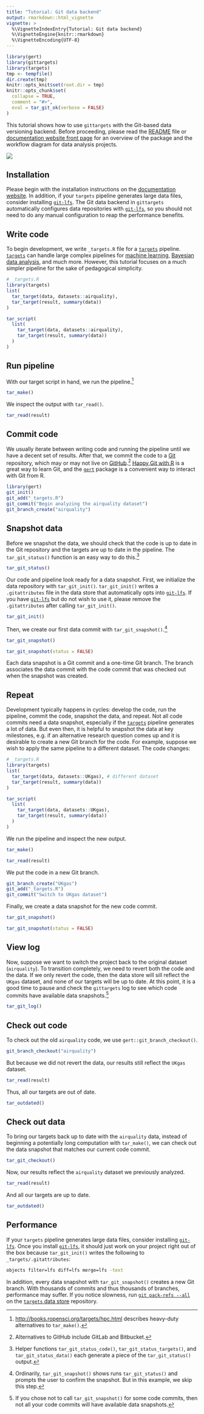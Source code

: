 ```yaml
---
title: "Tutorial: Git data backend"
output: rmarkdown::html_vignette
vignette: >
  %\VignetteIndexEntry{Tutorial: Git data backend}
  %\VignetteEngine{knitr::rmarkdown}
  %\VignetteEncoding{UTF-8}
---
```


```r
library(gert)
library(gittargets)
library(targets)
tmp <- tempfile()
dir.create(tmp)
knitr::opts_knit$set(root.dir = tmp)
knitr::opts_chunk$set(
  collapse = TRUE,
  comment = "#>",
  eval = tar_git_ok(verbose = FALSE)
)
```

This tutorial shows how to use `gittargets` with the Git-based data versioning backend. Before proceeding, please read the [README](https://github.com/wlandau/gittargets/blob/main/README.md) file or [documentation website front page](https://wlandau.github.io/gittargets/) for an overview of the package and the workflow diagram for data analysis projects.

![](./workflow.png)

## Installation

Please begin with the installation instructions on the [documentation website](https://wlandau.github.io/gittargets/). In addition, if your `targets` pipeline generates large data files, consider installing [`git-lfs`](https://git-lfs.github.com). The Git data backend in `gittargets` automatically configures data repositories with [`git-lfs`](https://git-lfs.github.com), so you should not need to do any manual configuration to reap the performance benefits.

## Write code

To begin development, we write `_targets.R` file for a [`targets`](https://docs.ropensci.org/targets/) pipeline. [`targets`](https://docs.ropensci.org/targets/) can handle large complex pipelines for [machine learning](https://github.com/wlandau/targets-keras), [Bayesian data analysis](http://github.com/wlandau/rmedicine2021-pipeline), and much more. However, this tutorial focuses on a much simpler pipeline for the sake of pedagogical simplicity.

```r
# _targets.R
library(targets)
list(
  tar_target(data, datasets::airquality),
  tar_target(result, summary(data))
)
```

```r
tar_script(
  list(
    tar_target(data, datasets::airquality),
    tar_target(result, summary(data))
  )
)
```

## Run pipeline

With our target script in hand, we run the pipeline.^[<http://books.ropensci.org/targets/hpc.html> describes heavy-duty alternatives to `tar_make()`.]

```r
tar_make()
```

We inspect the output with `tar_read()`.

```r
tar_read(result)
```

## Commit code

We usually iterate between writing code and running the pipeline until we have a decent set of results. After that, we commit the code to a [Git](https://git-scm.com/docs/git-pack-refs) repository, which may or may not live on [GitHub](https://github.com).^[Alternatives to GitHub include GitLab and Bitbucket.] [Happy Git with R](https://happygitwithr.com) is a great way to learn Git, and the [`gert`](https://docs.ropensci.org/gert/) package is a convenient way to interact with Git from R.

```r
library(gert)
git_init()
git_add("_targets.R")
git_commit("Begin analyzing the airquality dataset")
git_branch_create("airquality")
```

## Snapshot data

Before we snapshot the data, we should check that the code is up to date in the Git repository and the targets are up to date in the pipeline. The `tar_git_status()` function is an easy way to do this.^[Helper functions `tar_git_status_code()`, `tar_git_status_targets()`, and `tar_git_status_data()` each generate a piece of the `tar_git_status()` output.]

```r
tar_git_status()
```

Our code and pipeline look ready for a data snapshot. First, we initialize the data repository with `tar_git_init()`. `tar_git_init()` writes a `.gitattributes` file in the data store that automatically opts into [`git-lfs`](https://git-lfs.github.com). If you have [`git-lfs`](https://git-lfs.github.com) but do not wish to use it, please remove the `.gitattributes` after calling `tar_git_init()`.

```r
tar_git_init()
```

Then, we create our first data commit with `tar_git_snapshot()`.^[Ordinarily, `tar_git_snapshot()` shows runs `tar_git_status()` and prompts the user to confirm the snapshot. But in this example, we skip this step.]

```r
tar_git_snapshot()
```

```r
tar_git_snapshot(status = FALSE)
```

Each data snapshot is a Git commit and a one-time Git branch. The branch associates the data commit with the code commit that was checked out when the snapshot was created.

## Repeat

Development typically happens in cycles: develop the code, run the pipeline, commit the code, snapshot the data, and repeat. Not all code commits need a data snapshot, especially if the [`targets`](https://docs.ropensci.org/targets/) pipeline generates a lot of data. But even then, it is helpful to snapshot the data at key milestones, e.g. if an alternative research question comes up and it is desirable to create a new Git branch for the code. For example, suppose we wish to apply the same pipeline to a different dataset. The code changes:

```r
# _targets.R
library(targets)
list(
  tar_target(data, datasets::UKgas), # different dataset
  tar_target(result, summary(data))
)
```

```r
tar_script(
  list(
    tar_target(data, datasets::UKgas),
    tar_target(result, summary(data))
  )
)
```

We run the pipeline and inspect the new output.

```r
tar_make()
```

```r
tar_read(result)
```

We put the code in a new Git branch.

```r
git_branch_create("UKgas")
git_add("_targets.R")
git_commit("Switch to UKgas dataset")
```

Finally, we create a data snapshot for the new code commit.

```r
tar_git_snapshot()
```

```r
tar_git_snapshot(status = FALSE)
```

## View log

Now, suppose we want to switch the project back to the original dataset (`airquality`). To transition completely, we need to revert both the code and the data. If we only revert the code, then the data store will sill reflect the `UKgas` dataset, and none of our targets will be up to date. At this point, it is a good time to pause and check the `gittargets` log to see which code commits have available data snapshots.^[If you chose not to call `tar_git_snapshot()` for some code commits, then not all your code commits will have available data snapshots.]

```r
tar_git_log()
```

## Check out code

To check out the old `airquality` code, we use `gert::git_branch_checkout()`.

```r
git_branch_checkout("airquality")
```

But because we did not revert the data, our results still reflect the `UKgas` dataset.

```r
tar_read(result)
```

Thus, all our targets are out of date.

```r
tar_outdated()
```

## Check out data

To bring our targets back up to date with the `airquality` data, instead of beginning a potentially long computation with `tar_make()`, we can check out the data snapshot that matches our current code commit.

```r
tar_git_checkout()
```

Now, our results reflect the `airquality` dataset we previously analyzed.

```r
tar_read(result)
```

And all our targets are up to date.

```r
tar_outdated()
```

## Performance

If your `targets` pipeline generates large data files, consider installing [`git-lfs`](https://git-lfs.github.com). Once you install [`git-lfs`](https://git-lfs.github.com), it should just work on your project right out of the box because `tar_git_init()` writes the following to `_targets/.gitattributes`:

```sh
objects filter=lfs diff=lfs merge=lfs -text
```

In addition, every data snapshot with `tar_git_snapshot()` creates a new Git branch. With thousands of commits and thus thousands of branches, performance may suffer. If you notice slowness, run [`git pack-refs --all`](https://git-scm.com/docs/git-pack-refs) on the [`targets` data store](https://books.ropensci.org/targets/files.html#internal-data-files) repository.

